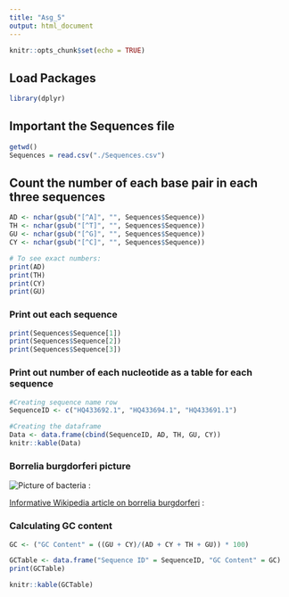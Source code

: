 ```yaml
---
title: "Asg_5"
output: html_document
---
```


```r
knitr::opts_chunk$set(echo = TRUE)
```

## Load Packages
```r
library(dplyr)
```

## Important the Sequences file
```r
getwd()
Sequences = read.csv("./Sequences.csv")
```

## Count the number of each base pair in each three sequences
```r
AD <- nchar(gsub("[^A]", "", Sequences$Sequence))
TH <- nchar(gsub("[^T]", "", Sequences$Sequence))
GU <- nchar(gsub("[^G]", "", Sequences$Sequence))
CY <- nchar(gsub("[^C]", "", Sequences$Sequence))

# To see exact numbers:
print(AD)
print(TH)
print(CY)
print(GU)
```

### Print out each sequence
```r
print(Sequences$Sequence[1])
print(Sequences$Sequence[2])
print(Sequences$Sequence[3])
```

### Print out number of each nucleotide as a table for each sequence
```r
#Creating sequence name row
SequenceID <- c("HQ433692.1", "HQ433694.1", "HQ433691.1")

#Creating the dataframe
Data <- data.frame(cbind(SequenceID, AD, TH, GU, CY))
knitr::kable(Data)
```

### Borrelia burgdorferi picture

![Picture of bacteria](/Users/kaijabryans/Desktop/BIO 432/Week 5/bacteria!.jpeg) :

[Informative Wikipedia article on borrelia burgdorferi](https://en.wikipedia.org/wiki/Borrelia_burgdorferi#:~:text=Borrelia%20burgdorferi%20is%20a%20bacterial,known%20to%20cause%20the%20disease) : 

### Calculating GC content
```r
GC <- ("GC Content" = ((GU + CY)/(AD + CY + TH + GU)) * 100)

GCTable <- data.frame("Sequence ID" = SequenceID, "GC Content" = GC)
print(GCTable)

knitr::kable(GCTable)
```

























